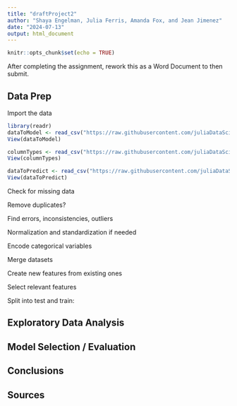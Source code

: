 ---
title: "draftProject2"
author: "Shaya Engelman, Julia Ferris, Amanda Fox, and Jean Jimenez"
date: "2024-07-13"
output: html_document
---

```{r setup, include=FALSE}
knitr::opts_chunk$set(echo = TRUE)
```

After completing the assignment, rework this as a Word Document to then submit.

## Data Prep

Import the data

```{r}
library(readr)
dataToModel <- read_csv("https://raw.githubusercontent.com/juliaDataScience-22/project2/main/studentDataToModel.csv")
View(dataToModel)

columnTypes <- read_csv("https://raw.githubusercontent.com/juliaDataScience-22/project2/main/dataColumnTypes.csv")
View(columnTypes)

dataToPredict <- read_csv("https://raw.githubusercontent.com/juliaDataScience-22/project2/main/studentEvaluationToPredict.csv")
View(dataToPredict)
```

Check for missing data

Remove duplicates?

Find errors, inconsistencies, outliers

Normalization and standardization if needed

Encode categorical variables

Merge datasets

Create new features from existing ones

Select relevant features

Split into test and train:



## Exploratory Data Analysis

## Model Selection / Evaluation

## Conclusions

## Sources